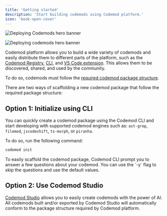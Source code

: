 ```yaml
---
title: 'Getting started'
description: 'Start building codemods using Codemod platform.'
icon: 'book-open-cover'
---
```


<img
  className="block dark:hidden"
  src="/images/deploying-codemods/hero-light.svg"
  alt="Deploying Codemods hero banner"
/>

<img
  className="hidden dark:block"
  src="/images/deploying-codemods/hero-dark.svg"
  alt="Deploying codemods hero banner"
/>

Codemod platform allows you to build a wide variety of codemods and easily distribute them to different parts of the platform, such as the [Codemod Registry](/codemod-registry/), [CLI](/deploying-codemods/cli), and [VS Code extension](/deploying-codemods/vsce). This allows them to be discovered, shared, and used by the community.

To do so, codemods must follow the [required codemod package structure](/codemod-registry/publishing-codemods#required-codemod-package-structure).

There are two ways of scaffolding a new codemod package that follow the required package structure:

## Option 1: Initialize using CLI

You can quickly create a codemod package using the Codemod CLI and start developing with supported codemod engines such as: `ast-grep`, `filemod`, `jscodeshift`, `ts-morph`, or `piranha`.

To do so, run the following command:

```bash
codemod init
```

<Tip>
To easily scaffold the codemod package, Codemod CLI prompt you to answer a few questions about your codemod. You can use the `-y` flag to skip the questions and use the default values.
</Tip>

## Option 2: Use Codemod Studio

[Codemod Studio](/building-codemods/codemod-studio) allows you to easily create codemods with the power of AI. All codemods built and/or exported by Codemod Studio will automatically conform to the package structure required by Codemod platform.
